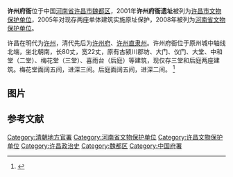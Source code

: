 {{coord|34|02|00|N|113|49|16|E|scale:10000|display=title}}
{{文物保护单位
|名称 = 许州府衙
|图片 = Xuchang Xuzhou Fu Yamen 2013.09.01 13-39-24.jpg
|说明 = 
|级别 = 省级文物保护单位
|省名 = 河南省
|所在 = [[许昌市|许昌市]][[魏都区|魏都区]]
|分类 = 古建筑
|时代 = 清
|编号 = 5-116
|登录 = 2008年6月16日
}}
'''许州府衙'''位于中国[[河南省|河南省]][[许昌市|许昌市]][[魏都区|魏都区]]，2001年'''许州府衙遗址'''被列为[[许昌市文物保护单位|许昌市文物保护单位]]，2005年对现存两座单体建筑实施原址保护，2008年被列为[[河南省文物保护单位|河南省文物保护单位]]。

许昌在明代为[[许州|许州]]，清代先后为[[许州府|许州府]]、[[许州直隶州|许州直隶州]]。许州府衙位于原州城中轴线北端，坐北朝南，长80丈，宽22丈，原有古颍川郡坊、大门、仪门、大堂、中和堂（二堂）、梅花堂（三堂）、喜雨台（后庭）等建筑，现仅存三堂和后庭两座建筑。梅花堂面阔五间，进深三间。后庭面阔五间，进深二间。 <ref>{{Cite web |url=http://www.hnta.cn/NewsHtmls/News_10926/ |title=许昌市许州府衙再现历史神采 |accessdate=2014-04-15 |archive-date=2014-04-16 |archive-url=https://web.archive.org/web/20140416192322/http://www.hnta.cn/NewsHtmls/News_10926/ |dead-url=no }}</ref>

== 图片 ==
{{Gallery
|width = 300
|height = 
|lines = 1
|File:Xuchang Xuzhou Fu Yamen 2013.09.01 13-40-56.jpg|梅花堂
|File:Xuchang Xuzhou Fu Yamen 2013.09.01 13-41-17.jpg|梅花堂
|File:Xuchang Xuzhou Fu Yamen 2013.09.01 13-44-09.jpg|梅花堂
}}

==参考文献==
{{commonscat|Xuzhou Fu Yamen}}
{{reflist}}

{{DEFAULTSORT:Xu}}
[[Category:清朝地方官署|Category:清朝地方官署]]
[[Category:河南省文物保护单位|Category:河南省文物保护单位]]
[[Category:许昌文物保护单位|Category:许昌文物保护单位]]
[[Category:许昌政治史|Category:许昌政治史]]
[[Category:魏都区|Category:魏都区]]
[[Category:中国府署|Category:中国府署]]